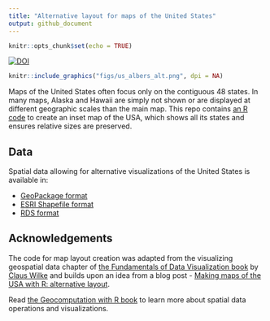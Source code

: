 ```yaml
---
title: "Alternative layout for maps of the United States"
output: github_document
---
```


```r
knitr::opts_chunk$set(echo = TRUE)
```

[![DOI](https://zenodo.org/badge/161046120.svg)](https://zenodo.org/badge/latestdoi/161046120)

```r
knitr::include_graphics("figs/us_albers_alt.png", dpi = NA)
```

Maps of the United States often focus only on the contiguous 48 states. 
In many maps, Alaska and Hawaii are simply not shown or are displayed at different geographic scales than the main map.
This repo contains [an R code](https://github.com/Nowosad/us-map-alternative-layout/blob/master/R/01_create_alternative_layout.R) to create an inset map of the USA, which shows all its states and ensures relative sizes are preserved.

## Data

Spatial data allowing for alternative visualizations of the United States is available in:

- [GeoPackage format](https://github.com/Nowosad/us-map-alternative-layout/raw/master/data/us_albers_alt.gpkg)
- [ESRI Shapefile format](https://github.com/Nowosad/us-map-alternative-layout/raw/master/data/us_albers_alt_shp.zip)
- [RDS format](https://github.com/Nowosad/us-map-alternative-layout/raw/master/data/us_albers_alt.rds)

## Acknowledgements

The code for map layout creation was adapted from the visualizing geospatial data chapter of [the Fundamentals of Data Visualization book](https://serialmentor.com/dataviz/geospatial-data.html) by [Claus Wilke](https://twitter.com/ClausWilke) and builds upon an idea from a blog post - [Making maps of the USA with R: alternative layout](https://nowosad.github.io/post/making-alternative-inset-maps-of-the-usa/).

Read [the Geocomputation with R book](https://geocompr.robinlovelace.net/) to learn more about spatial data operations and visualizations.
